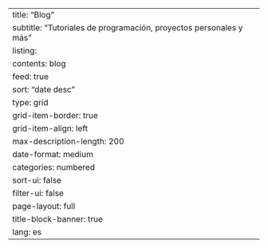 ---
title: "Blog"
subtitle: "Tutoriales de programación, proyectos personales y más" 
listing:
  contents: blog
  feed: true
  sort: "date desc"
  type: grid
  grid-item-border: true
  grid-item-align: left
  max-description-length: 200
  date-format: medium
  categories: numbered
  sort-ui: false
  filter-ui: false
page-layout: full
title-block-banner: true
lang: es
---